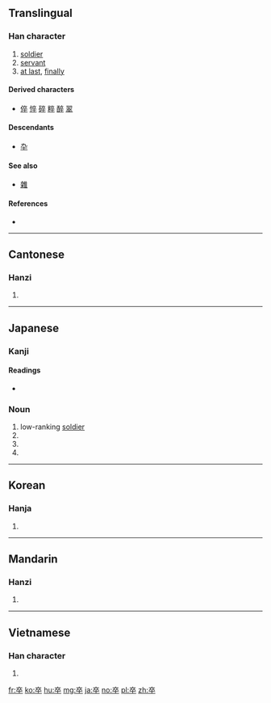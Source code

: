 {{also|卆}}
==Translingual==
{{Han etyl}}

===Han character===
{{Han char|rn=24|rad=十|as=06|sn=8|four=0040<sub>8</sub>|canj=卜人人十 (YOOJ)|ids=⿱𠅃十}}

# [[soldier]]
# [[servant]]
# [[at last]], [[finally]]

====Derived characters====
* [[倅]] [[悴]] [[碎]] [[粹]] [[醉]] [[翠]]

====Descendants====
* [[卆]]

====See also====
* [[雜]] <!-- graphically similar -->

====References====
* {{Han ref|kx=0156.280|dkj=02740|dj=0356.190|hdz=10063.020|uh=5352|ud=21330|bh=A8F2|bd=43250}}

----

==Cantonese==

===Hanzi===
{{yue-hanzi|jyut=[[cyut3]], [[zeot1]]|y=chyut3, jeut1}}

# {{defn|lang=yue|sort=十06}}

----

==Japanese==

===Kanji===
{{ja-kanji|grade=4|rs=十06}}

====Readings====
* {{ja-readings|goon=[[そち]] (sochi)|kanon=[[そつ]] (sotsu)|kun=[[にわか]] (niwaka), [[おわる]] (owaru), [[ついに]] (tsuini)}}

===Noun===
{{ja-noun|そつ}}

# low-ranking [[soldier]]
# {{abbreviation of|卒業|lang=ja}}
# {{abbreviation of|卒族|lang=ja}}
# {{abbreviation of|卒去|lang=ja}}

----

==Korean==

===Hanja===
{{ko-hanja|hangeul=졸|rv=jol|mr=chol}}

# {{defn|lang=ko|sort=十06}}

----

==Mandarin==

===Hanzi===
{{cmn-hanzi|pin=[[zú]] ([[zu2]])|wg=tsu<sup>2</sup>}}

# {{defn|lang=cmn|sort=十06}}

----

==Vietnamese==

===Han character===
{{vi-hantu|[[tốt]], [[chót]], [[chợt]], [[dút]], [[giốt]], [[rốt]], [[tột]], [[xụt]], [[chốt]], [[sót]], [[sút]], [[thốt]], [[trót]], [[trốt]]|rs=十06}}

# {{defn|lang=vi|sort=十06}}

[[fr:卒]]
[[ko:卒]]
[[hu:卒]]
[[mg:卒]]
[[ja:卒]]
[[no:卒]]
[[pl:卒]]
[[zh:卒]]